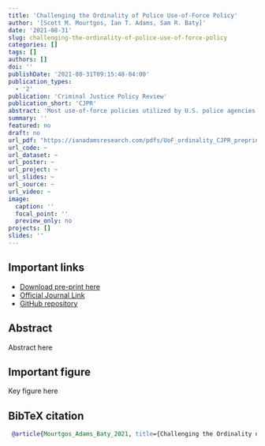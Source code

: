 ```yaml
---
title: 'Challenging the Ordinality of Police Use-of-Force Policy'
author: '[Scott M. Mourtgos, Ian T. Adams, Sam R. Baty]'
date: '2021-08-31'
slug: challenging-the-ordinality-of-police-use-of-force-policy
categories: []
tags: []
authors: []
doi: ''
publishDate: '2021-08-31T09:15:48-04:00'
publication_types:
  - '2'
publication: 'Criminal Justice Policy Review'
publication_short: 'CJPR'
abstract: 'Most use-of-force policies utilized by U.S. police agencies make fundamental ordinal assumptions about officers’ force responses to subject resistance. These policies consist of varying levels of force and resistance along an ordinally ranked continuum of severity. We empirically tested the ordinal assumptions that are ubiquitous to police use-of-force continua within the United States using 1 year’s use-of-force data from a municipal police department. Applying a quantitative technique known as categorical regression with optimal scaling, we found the assumptions of ordinality within the studied department’s use-of-force continuum (which is similar to many police use-of-force continua within the United States) are not met. Specifying physical force as a “lower” force option than less-lethal tools is associated with increased officer injury and decreased subject injury. Our findings call into question use-of-force continua featuring ordinal rankings for varying categories of less-lethal force.'
summary: ''
featured: no
draft: no
url_pdf: "https://ianadamsresearch.com/pdfs/UoF_ordinality_CJPR_preprint.pdf"
url_code: ~
url_dataset: ~
url_poster: ~
url_project: ~
url_slides: ~
url_source: ~
url_video: ~
image:
  caption: ''
  focal_point: ''
  preview_only: no
projects: []
slides: ''
---
```


## Important links

- [Download pre-print here](https://doi.org/10.1177/08874034211038346)
- [Official Journal Link](#)
- [GitHub repository](#)

## Abstract

Abstract here


## Important figure

Key figure here


## BibTeX citation

```bibtex
 @article{Mourtgos_Adams_Baty_2021, title={Challenging the Ordinality of Police Use-of-Force Policy}, volume={33}, rights={All rights reserved}, ISSN={0887-4034}, DOI={10.1177/08874034211038346}, abstractNote={Most use-of-force policies utilized by U.S. police agencies make fundamental ordinal assumptions about officers’ force responses to subject resistance. These policies consist of varying levels of force and resistance along an ordinally ranked continuum of severity. We empirically tested the ordinal assumptions that are ubiquitous to police use-of-force continua within the United States using 1 year’s use-of-force data from a municipal police department. Applying a quantitative technique known as categorical regression with optimal scaling, we found the assumptions of ordinality within the studied department’s use-of-force continuum (which is similar to many police use-of-force continua within the United States) are not met. Specifying physical force as a “lower” force option than less-lethal tools is associated with increased officer injury and decreased subject injury. Our findings call into question use-of-force continua featuring ordinal rankings for varying categories of less-lethal force.}, note={tex.ids= mourtgosChallengingOrdinalityPolice2021a}, number={2}, journal={Criminal Justice Policy Review}, publisher={SAGE Publications Inc}, author={Mourtgos, Scott M. and Adams, Ian T. and Baty, Samuel R.}, year={2021}, month={Aug}, pages={119–147}, language={en} } 
```

